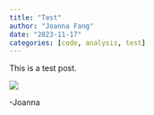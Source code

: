 ```yaml
---
title: "Test"
author: "Joanna Fang"
date: "2023-11-17"
categories: [code, analysis, test]
---
```


This is a test post. 

![](elena-cordery-RLlcbkemwnw-unsplash.jpg)

-Joanna 